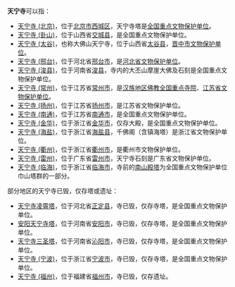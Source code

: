 '''天宁寺'''可以指：

*[[天宁寺_(北京)|天宁寺 (北京)]]，位于[[北京市|北京市]][[西城区|西城区]]，天宁寺塔是[[全国重点文物保护单位|全国重点文物保护单位]]。
*[[天宁寺_(卦山)|天宁寺 (卦山)]]，位于山西省[[交城县|交城县]]，是全国重点文物保护单位。
*[[天宁寺_(太谷)|天宁寺 (太谷)]]，也称大佛山天宁寺，位于山西省[[太谷县|太谷县]]，[[晋中市文物保护单位|晋中市文物保护单位]]。
*[[天宁寺_(邢台)|天宁寺 (邢台)]]，位于河北省[[邢台市|邢台市]]，是[[河北省文物保护单位|河北省文物保护单位]]。
*[[天宁寺_(浚县)|天宁寺 (浚县)]]，位于河南省[[浚县|浚县]]，寺内的大丕山摩崖大佛及石刻是全国重点文物保护单位。
*[[天宁寺_(常州)|天宁寺 (常州)]]，位于江苏省[[常州市|常州市]]，是[[汉族地区佛教全国重点寺院|汉族地区佛教全国重点寺院]]、[[江苏省文物保护单位|江苏省文物保护单位]]。
*[[天宁寺_(扬州)|天宁寺 (扬州)]]，位于江苏省[[扬州市|扬州市]]，是江苏省文物保护单位。
*[[天宁寺_(南通)|天宁寺 (南通)]]，位于江苏省[[南通市|南通市]]，是全国重点文物保护单位。
*[[天宁寺_(金华)|天宁寺 (金华)]]，位于浙江省[[金华市|金华市]]，仅存大殿，是全国重点文物保护单位。
*[[天宁寺_(海盐)|天宁寺 (海盐)]]，位于浙江省[[海盐县|海盐县]]，千佛阁（含镇海塔）是浙江省文物保护单位。
*[[天宁寺_(衢州)|天宁寺 (衢州)]]，位于浙江省[[衢州市|衢州市]]，是衢州市文物保护单位。
*[[天宁寺_(雷州)|天宁寺 (雷州)]]，位于广东省[[雷州市|雷州市]]，天宁寺石刻是广东省文物保护单位。
*[[天宁寺_(临海)|天宁寺 (临海)]]，位于浙江省[[临海市|临海市]]，寺前的[[南山殿塔|南山殿塔]]为全国重点文物保护单位巾山塔群的一部分。

部分地区的天宁寺已毁，仅存塔或遗址：
*[[凌霄塔|天宁寺凌霄塔]]，位于河北省[[正定县|正定县]]，寺已毁，仅存寺塔，是全国重点文物保护单位。
*[[安阳天宁寺塔|安阳天宁寺塔]]，位于河南省[[安阳市|安阳市]]，寺已毁，仅存寺塔，是全国重点文物保护单位。
*[[天宁寺三圣塔|天宁寺三圣塔]]，位于河南省[[沁阳市|沁阳市]]，寺已毁，仅存寺塔，是全国重点文物保护单位。
*[[天宁寺_(宁波)|天宁寺 (宁波)]]，位于浙江省[[宁波市|宁波市]]，寺已毁，仅存寺塔，是全国重点文物保护单位。
*[[天宁寺_(福州)|天宁寺 (福州)]]，位于福建省[[福州市|福州市]]，寺已毁，仅存遗址。

{{disambig|T|Cat=三字佛寺消歧義}}